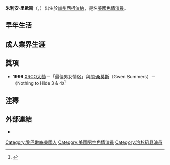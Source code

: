 {{Link style|time=2015-12-11T08:12:45+00:00}}
{{Adult bio|
|name =朱利安    
|gender = male
|image = [[File:Tiffany_Mynx_and_Julian.jpg|200px]]
|caption = 朱利安與[[蒂芬妮·明克斯|蒂芬妮·明克斯]]（Tiffany Mynx）
|birth = {{birth date and age|1970|10|12}}    
|age = 36    
|location = {{US}}[[加州|加州]][[西柯汶納|西柯汶納]]    
|birthname = James Julián Ríos        
|height = {{height|ft=6|in=2}}<ref name=JasonCurious/>    
|weight = {{convert|200|lb|kg|abbr=on}}            
|measurements = {{convert|9|in|cm}}<ref name=JasonCurious>[http://www.jasoncurious.com/blackbook/julian.html "Julian"] {{webarchive|url=https://web.archive.org/web/20120229150507/http://www.jasoncurious.com/blackbook/julian.html |date=2012-02-29 }}; Black Book profile at JasonCurious.com. Retrieved 2007-12-14.</ref>
|measureispenis = yes
|hair color = 黑色
|ethnicity = 拉丁裔美國人
|religion= 無教派
|orientation = 異性戀
|homepage = http://www.julianxxx.com/
|afdb=578
|imdb=0432179
|iafd=Julian
}}
'''朱利安·里歐斯'''（{{lang-en|Julián Ríos}}，{{bd|1970年|10月12日||}}）出生於[[加州|加州]][[西柯汶納|西柯汶納]]，是名[[美國|美國]][[色情演員|色情演員]]。

==早年生活==

==成人業界生涯==

==獎項==
*'''1999''' [[:en:XRCO_Awards|XRCO大獎]]－「最佳男女情侶」與[[關·桑莫斯|關·桑莫斯]]（Gwen Summers）－《Nothing to Hide 3 & 4》<ref>{{cite web|url=http://www.bwdl.net/XRCO-2/oldies.html|title=XRCO Awards - Previous Winners and Noms - 2002 and before|accessdate=2007-09-12|archive-date=2011-07-20|archive-url=https://web.archive.org/web/20110720064751/http://www.bwdl.net/XRCO-2/oldies.html|dead-url=no}}</ref>

==注釋==
{{Reflist}}

==外部連結==
{{Commons category|Julian (pornographic actor)}}
*{{imdb|0432179|Julian (I)}}

{{演員小作品}}
{{DEFAULTSORT:Julian}}
[[Category:黎巴嫩裔美國人|Category:黎巴嫩裔美國人]]
[[Category:美國男性色情演員|Category:美國男性色情演員]]
[[Category:洛杉矶县演员|Category:洛杉矶县演员]]